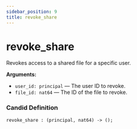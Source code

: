 ```yaml
---
sidebar_position: 9
title: revoke_share
---
```

# revoke_share

Revokes access to a shared file for a specific user.

**Arguments:**

- `user_id: principal` — The user ID to revoke.
- `file_id: nat64` — The ID of the file to revoke.

### Candid Definition

```candid
revoke_share : (principal, nat64) -> ();
```